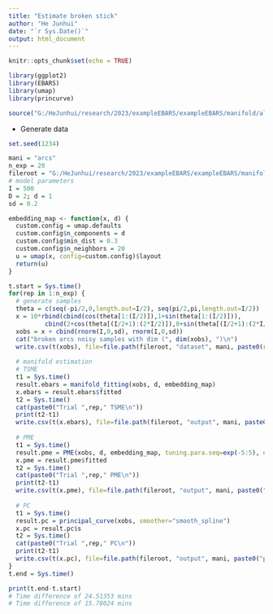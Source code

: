 ```yaml
---
title: "Estimate broken stick"
author: "He Junhui"
date: "`r Sys.Date()`"
output: html_document
---
```


```r
knitr::opts_chunk$set(echo = TRUE)
```

```r
library(ggplot2)
library(EBARS)
library(umap)
library(princurve)

source("G:/HeJunhui/research/2023/exampleEBARS/exampleEBARS/manifold/algo/Principal_Manifold_Estimation.R")
```

+ Generate data

```r
set.seed(1234)
```

```r
mani = "arcs"
n_exp = 20
fileroot = "G:/HeJunhui/research/2023/exampleEBARS/exampleEBARS/manifold"
# model parameters
I = 500
D = 2; d = 1
sd = 0.2

embedding_map <- function(x, d) {
  custom.config = umap.defaults
  custom.config$n_components = d
  custom.config$min_dist = 0.3
  custom.config$n_neighbors = 20
  u = umap(x, config=custom.config)$layout
  return(u)
}
```


```r
t.start = Sys.time()
for(rep in 1:n_exp) {
  # generate samples
  theta = c(seq(-pi/2,0,length.out=I/2), seq(pi/2,pi,length.out=I/2))
  x = 10*rbind(cbind(cos(theta[1:(I/2)]),1+sin(theta[1:(I/2)])),
          cbind(2+cos(theta[(I/2+1):(2*I/2)]),0+sin(theta[(I/2+1):(2*I/2)])))
  xobs = x + cbind(rnorm(I,0,sd), rnorm(I,0,sd))
  cat("broken arcs noisy samples with dim (", dim(xobs), ")\n")
  write.csv(t(xobs), file=file.path(fileroot, "dataset", mani, paste0(rep,"_less.csv")))
  
  # manifold estimation
  # TSME
  t1 = Sys.time()
  result.ebars = manifold_fitting(xobs, d, embedding_map)
  x.ebars = result.ebars$fitted
  t2 = Sys.time()
  cat(paste0("Trial ",rep," TSME\n"))
  print(t2-t1)
  write.csv(t(x.ebars), file=file.path(fileroot, "output", mani, paste0("tsme_trial",rep,"_less.csv")))
  
  # PME
  t1 = Sys.time()
  result.pme = PME(xobs, d, embedding_map, tuning.para.seq=exp(-5:5), epsilon=0.1)
  x.pme = result.pme$fitted
  t2 = Sys.time()
  cat(paste0("Trial ",rep," PME\n"))
  print(t2-t1)
  write.csv(t(x.pme), file=file.path(fileroot, "output", mani, paste0("pme_trial",rep,"_less.csv")))
  
  # PC
  t1 = Sys.time()
  result.pc = principal_curve(xobs, smoother="smooth_spline")
  x.pc = result.pc$s
  t2 = Sys.time()
  cat(paste0("Trial ",rep," PC\n"))
  print(t2-t1)
  write.csv(t(x.pc), file=file.path(fileroot, "output", mani, paste0("pc_trial",rep,"_less.csv")))
}
t.end = Sys.time()
```

```r
print(t.end-t.start)
# Time difference of 24.51353 mins
# Time difference of 15.78024 mins
```

